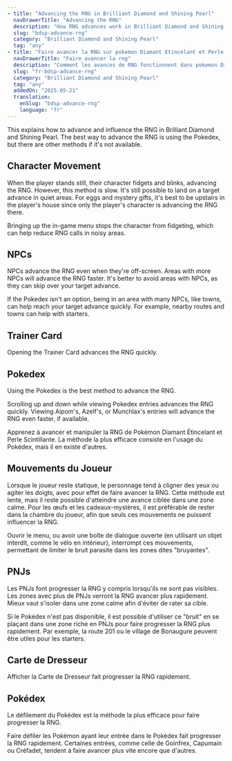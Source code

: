 ```yaml
---
- title: "Advancing the RNG in Brilliant Diamond and Shining Pearl"
  navDrawerTitle: "Advancing the RNG"
  description: "How RNG advances work in Brilliant Diamond and Shining Pearl. Learn what advances the RNG and how to control it for perfect Pokémon."
  slug: "bdsp-advance-rng"
  category: "Brilliant Diamond and Shining Pearl"
  tag: "any"
- title: "Faire avancer la RNG sur pokemon Diamant Etincelant et Perle Scintillante"
  navDrawerTitle: "Faire avancer la rng"
  description: "Comment les avances de RNG fonctionnent dans pokemon Diamand Etincelant et Perle Scintillante. Apprenez comment controler ces avances pour rencontrer des pokemon parfaits!"
  slug: "fr-bdsp-advance-rng"
  category: "Brilliant Diamond and Shining Pearl"
  tag: "any"
  addedOn: "2025-05-21"
  translation:
    enSlug: "bdsp-advance-rng"
    language: "fr"
---
```


<ShowIf slug="/bdsp-advance-rng">

This explains how to advance and influence the RNG in Brilliant Diamond and Shining Pearl. The best way to advance the RNG is using the Pokedex, but there are other methods if it's not available.

## Character Movement

When the player stands still, their character fidgets and blinks, advancing the RNG. However, this method is slow. It's still possible to land on a target advance in quiet areas. For eggs and mystery gifts, it's best to be upstairs in the player's house since only the player's character is advancing the RNG there.

Bringing up the in-game menu stops the character from fidgeting, which can help reduce RNG calls in noisy areas.

## NPCs

NPCs advance the RNG even when they're off-screen. Areas with more NPCs will advance the RNG faster. It's better to avoid areas with NPCs, as they can skip over your target advance.

If the Pokedex isn't an option, being in an area with many NPCs, like towns, can help reach your target advance quickly. For example, nearby routes and towns can help with starters.

## Trainer Card

Opening the Trainer Card advances the RNG quickly.

## Pokedex

Using the Pokedex is the best method to advance the RNG.

Scrolling up and down while viewing Pokedex entries advances the RNG quickly. Viewing Aipom's, Azelf's, or Munchlax's entries will advance the RNG even faster, if available.

</ShowIf>

<ShowIf slug="/fr-bdsp-advance-rng">

Apprenez à avancer et manipuler la RNG de Pokémon Diamant Étincelant et Perle Scintillante. La méthode la plus efficace consiste en l'usage du Pokédex, mais il en existe d'autres.

## Mouvements du Joueur

Lorsque le joueur reste statique, le personnage tend à cligner des yeux ou agiter les doigts, avec pour effet de faire avancer la RNG. Cette méthode est lente, mais il reste possible d'atteindre une avance ciblée dans une zone calme. Pour les œufs et les cadeaux-mystères, il est préférable de rester dans la chambre du joueur, afin que seuls ces mouvements ne puissent influencer la RNG.

Ouvrir le menu, ou avoir une boîte de dialogue ouverte (en utilisant un objet interdit, comme le vélo en intérieur), interrompt ces mouvements, permettant de limiter le bruit parasite dans les zones dites "bruyantes".

## PNJs

Les PNJs font progresser la RNG y compris lorsqu'ils ne sont pas visibles. Les zones avec plus de PNJs verront la RNG avancer plus rapidement. Mieux vaut s'isoler dans une zone calme afin d'éviter de rater sa cible.

Si le Pokédex n'est pas disponible, il est possible d'utiliser ce "bruit" en se plaçant dans une zone riche en PNJs pour faire progresser la RNG plus rapidement.
Par exemple, la route 201 ou le village de Bonaugure peuvent être utiles pour les starters.

## Carte de Dresseur

Afficher la Carte de Dresseur fait progresser la RNG rapidement.

## Pokédex

Le défilement du Pokédex est la méthode la plus efficace pour faire progresser la RNG.

Faire défiler les Pokémon ayant leur entrée dans le Pokédex fait progresser la RNG rapidement. Certaines entrées, comme celle de Goinfrex, Capumain ou Créfadet, tendent à faire avancer plus vite encore que d'autres.

</ShowIf>
